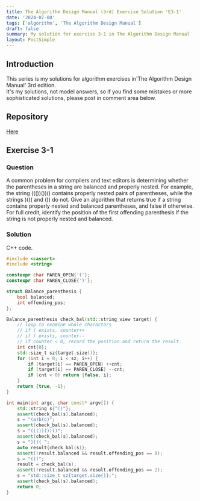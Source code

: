 ```yaml
---
title: The Algorithm Design Manual (3rd) Exercise Solution 'E3-1'
date: '2024-07-08'
tags: ['algorithm', 'The Algorithm Design Manual']
draft: false
summary: My solution for exercise 3-1 in The Algorithm Design Manual
layout: PostSimple
---
```


<TOCInline toc={props.toc} toHeading={4} asDisclosure={true} />

## Introduction

This series is my solutions for algorithm exercises in'The Algorithm Design Manual' 3rd edition.  
It's my solutions, not model answers, so if you find some mistakes or more sophisticated solutions, please post in comment area below.

## Repository

[Here](https://github.com/dede-20191130/tadm-solutions)

## Exercise 3-1

### Question

A common problem for compilers and text editors is determining whether
the parentheses in a string are balanced and properly nested. For example, the
string ((())())() contains properly nested pairs of parentheses, while the strings
)()( and ()) do not. Give an algorithm that returns true if a string contains
properly nested and balanced parentheses, and false if otherwise. For full credit,
identify the position of the first offending parenthesis if the string is not properly
nested and balanced.

### Solution

C++ code.

```cpp
#include <cassert>
#include <string>

constexpr char PAREN_OPEN{'('};
constexpr char PAREN_CLOSE{')'};

struct Balance_parenthesis {
    bool balanced;
    int offending_pos;
};

Balance_parenthesis check_bal(std::string_view target) {
    // loop to examine whole charactors
    // if ( exists, counter++
    // if ) exists, counter--
    // if counter < 0, record the position and return the result
    int cnt{0};
    std::size_t sz{target.size()};
    for (int i = 0; i < sz; i++) {
        if (target[i] == PAREN_OPEN) ++cnt;
        if (target[i] == PAREN_CLOSE) --cnt;
        if (cnt < 0) return {false, i};
    }
    return {true, -1};
}

int main(int argc, char const* argv[]) {
    std::string s{"()"};
    assert(check_bal(s).balanced);
    s = "(a)b(c)";
    assert(check_bal(s).balanced);
    s = "((())())()";
    assert(check_bal(s).balanced);
    s = ")()( ";
    auto result{check_bal(s)};
    assert(!result.balanced && result.offending_pos == 0);
    s = "())";
    result = check_bal(s);
    assert(!result.balanced && result.offending_pos == 2);
    s = "std::size_t sz{target.size()};";
    assert(check_bal(s).balanced);
    return 0;
}

```

